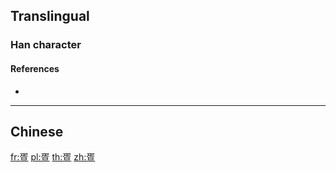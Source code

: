 {{also|蛋|蜑}}
==Translingual==

===Han character===
{{Han char|rn=103|rad=疋|as=05|sn=10|four=|canj=NYOM|ids=⿱疋旦}}

====References====
* {{Han ref|kx=0767.201|dj=1177.210|hdz=42749.060|uh=758D|ud=30093}}

----

==Chinese==
{{zh-see|蜑|v}}

[[fr:疍]]
[[pl:疍]]
[[th:疍]]
[[zh:疍]]